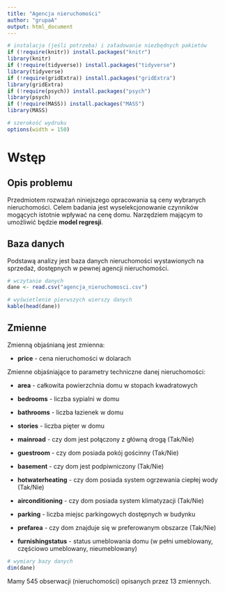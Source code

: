 ```yaml
---
title: "Agencja nieruchomości"
author: "grupaA"
output: html_document
---
```


```r
# instalacja (jeśli potrzeba) i załadowanie niezbędnych pakietów
if (!require(knitr)) install.packages("knitr")
library(knitr)
if (!require(tidyverse)) install.packages("tidyverse")
library(tidyverse)
if (!require(gridExtra)) install.packages("gridExtra")
library(gridExtra)
if (!require(psych)) install.packages("psych")
library(psych)
if (!require(MASS)) install.packages("MASS")
library(MASS)

# szerokość wydruku
options(width = 150)
```

# Wstęp
## Opis problemu
Przedmiotem rozważań niniejszego opracowania są ceny wybranych nieruchomości. Celem badania jest wyselekcjonowanie czynników mogących istotnie wpływać na cenę domu. Narzędziem mającym to umożliwić będzie **model regresji**.

## Baza danych
Podstawą analizy jest baza danych nieruchomości wystawionych na sprzedaż, dostępnych w pewnej agencji nieruchomości.

```r
# wczytanie danych
dane <- read.csv("agencja_nieruchomosci.csv")

# wyświetlenie pierwszych wierszy danych
kable(head(dane))
```

## Zmienne
Zmienną objaśnianą jest zmienna:

- **price** - cena nieruchomości w dolarach

Zmienne objaśniające to parametry techniczne danej nieruchomości:

- **area** - całkowita powierzchnia domu w stopach kwadratowych

- **bedrooms** - liczba sypialni w domu

- **bathrooms** - liczba łazienek w domu

- **stories** - liczba pięter w domu

- **mainroad** - czy dom jest połączony z główną drogą (Tak/Nie)

- **guestroom** - czy dom posiada pokój gościnny (Tak/Nie)

- **basement** - czy dom jest podpiwniczony (Tak/Nie)

- **hotwaterheating** - czy dom posiada system ogrzewania ciepłej wody (Tak/Nie)

- **airconditioning** - czy dom posiada system klimatyzacji (Tak/Nie)

- **parking** - liczba miejsc parkingowych dostępnych w budynku

- **prefarea** - czy dom znajduje się w preferowanym obszarze (Tak/Nie)

- **furnishingstatus** - status umeblowania domu (w pełni umeblowany, częściowo umeblowany, nieumeblowany)

```r
# wymiary bazy danych
dim(dane)
```

Mamy 545 obserwacji (nieruchomości) opisanych przez 13 zmiennych.
